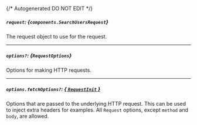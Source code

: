{/* Autogenerated DO NOT EDIT  */}

##### `request`: *{`components.SearchUsersRequest`}*
The request object to use for the request.
<Collapsible openLabel={Labels.showProperties} closeLabel={Labels.hideProperties}>
    <SearchUsersRequest/>
</Collapsible>

---
##### `options?`: *{`RequestOptions`}*
Options for making HTTP requests.

---
##### `options.fetchOptions?`: [*{ `RequestInit` }*](https://developer.mozilla.org/en-US/docs/Web/API/Request/Request#options)
Options that are passed to the underlying HTTP request. This can be used to inject extra headers for examples. All `Request` options, except `method` and `body`, are allowed.


